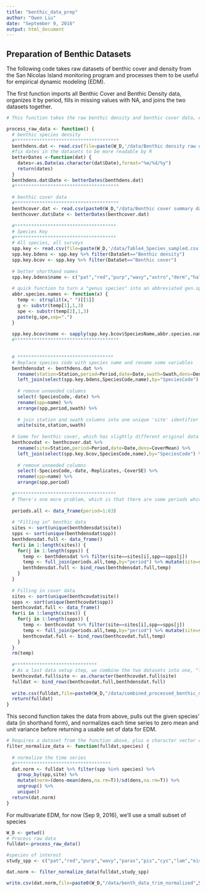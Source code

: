 ```yaml
---
title: "benthic_data_prep"
author: "Owen Liu"
date: "September 9, 2016"
output: html_document
---
```

## Preparation of Benthic Datasets

The following code takes raw datasets of benthic cover and density from the San Nicolas Island monitoring program and processes them to be useful for empirical dynamic modeling (EDM).

The first function imports all Benthic Cover and Benthic Density data, organizes it by period, fills in missing values with NA, and joins the two datasets together.

```r
# This function takes the raw benthic density and benthic cover data, edits the species names, fills in missing values to create complete timeseries, and joins the datasets into long form. Obviously requires the data to be in the correct folders relative to the working directory.

process_raw_data <- function() {
  # benthic species density
  #**************************************
  benthdens.dat <- read.csv(file=paste(W_D,'/data/Benthic density raw data.csv',sep=''))
  #fix dates in the datasets to be more readable by R
  betterDates <-function(dat) {
    dates<-as.Date(as.character(dat$Date),format="%m/%d/%y")
    return(dates)
  }
  benthdens.dat$Date <- betterDates(benthdens.dat)
  #**************************************
  
  # benthic cover data
  #**************************************
  benthcover.dat <- read.csv(paste0(W_D,"/data/Benthic cover summary data.csv"))
  benthcover.dat$Date <- betterDates(benthcover.dat)
  
  #*************************************
  # Species Key
  #*************************************
  # All species, all surveys
  spp.key <- read.csv(file=paste(W_D,'/data/Table4_Species_sampled.csv',sep=''),stringsAsFactors = F)   
  spp.key.bdens <- spp.key %>% filter(DataSet=="Benthic density")
  spp.key.bcov <- spp.key %>% filter(DataSet=="Benthic cover")
  
  # better shorthand names
  spp.key.bdens$name <- c("pat","red","purp","wavy","astro","derm","halc","halr","limp","paras","pis","pyc","cys","lam","ymac","youn","eis","pter","mac")
  
  # quick function to turn a "genus species" into an abbreviated gen.spe identifier
  abbr.species.names <- function(x) {
    temp <- strsplit(x," ")[[1]]
    g <- substr(temp[1],1,3)
    spe <- substr(temp[2],1,3)
    paste(g,spe,sep=".")
  }
  
  spp.key.bcov$name <- sapply(spp.key.bcov$SpeciesName,abbr.species.names)
  #**************************************
  
  
  # ***********************************
  # Replace species code with species name and rename some variables
  benthdensdat <- benthdens.dat %>%
    rename(station=Station,period=Period,date=Date,swath=Swath,dens=Density) %>%
    left_join(select(spp.key.bdens,SpeciesCode,name),by="SpeciesCode") %>%
    
    # remove unneeded columns
    select(-SpeciesCode,-date) %>%
    rename(spp=name) %>%
    arrange(spp,period,swath) %>%
    
    # join station and swath columns into one unique 'site' identifier
    unite(site,station,swath)
  
  # Same for benthic cover, which has slightly different original data structure
  benthcovdat <- benthcover.dat %>%
    rename(site=Station,period=Period,date=Date,dens=CoverMean) %>%
    left_join(select(spp.key.bcov,SpeciesCode,name),by="SpeciesCode") %>%
    
    # remove unneeded columns
    select(-SpeciesCode,-date,-Replicates,-CoverSE) %>%
    rename(spp=name) %>%
    arrange(spp,period)
  
  #*************************************
  # There's one more problem, which is that there are some periods which were not sampled. It's better to make those values NAs in the data than just skipping over time periods.  This set of code expands the timeseries for each site/species to include NA density values for missing survey times.
  
  periods.all <- data_frame(period=1:63)
  
  # "Filling in" benthic data
  sites <- sort(unique(benthdensdat$site))
  spps <- sort(unique(benthdensdat$spp))
  benthdensdat.full <- data_frame()
  for(i in 1:length(sites)) {
    for(j in 1:length(spps)) {
      temp <- benthdensdat %>% filter(site==sites[i],spp==spps[j])
      temp <- full_join(periods.all,temp,by="period") %>% mutate(site=sites[i],spp=spps[j])
      benthdensdat.full <- bind_rows(benthdensdat.full,temp)
    }
  }
  
  # Filling in cover data
  sites <- sort(unique(benthcovdat$site))
  spps <- sort(unique(benthcovdat$spp))
  benthcovdat.full <- data_frame()
  for(i in 1:length(sites)) {
    for(j in 1:length(spps)) {
      temp <- benthcovdat %>% filter(site==sites[i],spp==spps[j])
      temp <- full_join(periods.all,temp,by="period") %>% mutate(site=sites[i],spp=spps[j])
      benthcovdat.full <- bind_rows(benthcovdat.full,temp)
    }
  }
  rm(temp)
  
  #******************************
  # As a last data setup step, we combine the two datasets into one, "longform" data
  benthcovdat.full$site <- as.character(benthcovdat.full$site)
  fulldat <- bind_rows(benthcovdat.full,benthdensdat.full)
  
  write.csv(fulldat,file=paste0(W_D,"/data/combined_processed_benthic_data.csv"))
  return(fulldat)
}
```

This second function takes the data from above, pulls out the given species' data (in shorthand form), and normalizes each time series to zero mean and unit variance before returning a usable set of data for EDM.

```r
# Requires a dataset from the function above, plus a character vector of species.
filter_normalize_data <- function(fulldat,species) {
  
  # normalize the time series
  #***********************************
  dat.norm <- fulldat %>% filter(spp %in% species) %>%
    group_by(spp,site) %>%
    mutate(norm=(dens-mean(dens,na.rm=T))/sd(dens,na.rm=T)) %>%
    ungroup() %>%
    unique()
  return(dat.norm)
}
```

For multivariate EDM, for now (Sep 9, 2016), we'll use a small subset of species

```r
W_D <- getwd()
# Process raw data
fulldat<-process_raw_data()

#species of interest
study_spp <- c("pat","red","purp","wavy","paras","pis","cys","lam","eis","pter","mac","ymac")

dat.norm <- filter_normalize_data(fulldat,study_spp)

write.csv(dat.norm,file=paste0(W_D,"/data/benth_data_trim_normalized",Sys.Date(),".csv"),row.names = F)
```
